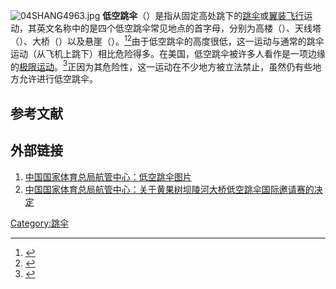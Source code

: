 [[File:04SHANG4963.jpg|thumb]]
'''低空跳伞'''（{{lang-en|BASE jumping}}）是指从固定高处跳下的[[跳伞|跳伞]]或[[翼装飞行|翼装飞行]]运动，其英文名称中的{{lang|en|BASE}}是四个低空跳伞常见地点的首字母，分别为高楼（{{lang|en|building}}）、天线塔（{{lang|en|antenna}}）、大桥（{{lang|en|span}}）以及悬崖（{{lang|en|Earth}}）。<ref>{{cite web |url=http://www.basenumbers.org/ |title=BASENumbers.org |publisher=BASENumbers.org |accessdate=2014-02-03 |archive-date=2017-05-17 |archive-url=https://web.archive.org/web/20170517070848/http://www.basenumbers.org/ |dead-url=no }}</ref><ref>{{cite web |author=Sangiro |url=http://www.basejumper.com |title=BASE Jumping Resource and Community |publisher=Basejumper.com |accessdate=2014-02-03 |archive-date=2017-08-15 |archive-url=https://web.archive.org/web/20170815085600/http://www.basejumper.com/ |dead-url=no }}</ref>由于低空跳伞的高度很低，这一运动与通常的跳伞运动（从飞机上跳下）相比危险得多。在美国，低空跳伞被许多人看作是一项边缘的[[极限运动|极限运动]]。<ref name=ch-trib-thrill>{{cite news |last=Dizikes |first=Cynthia |title=BASE jumpers fall for thrill-seeking lifestyle |url=http://articles.chicagotribune.com/2011-04-22/news/ct-met-basejumping-20110421_1_base-jumpers-thrill-arrest |accessdate=15 March 2012 |newspaper=Chicago Tribune |date=April 22, 2011 |archive-date=2011-11-22 |archive-url=https://web.archive.org/web/20111122180025/http://articles.chicagotribune.com/2011-04-22/news/ct-met-basejumping-20110421_1_base-jumpers-thrill-arrest |dead-url=no }}</ref>正因为其危险性，这一运动在不少地方被立法禁止，虽然仍有些地方允许进行低空跳伞。

== 参考文献 ==
{{reflist}}

== 外部链接 ==

# [https://web.archive.org/web/20181018161728/http://hgzx.sport.gov.cn/n5376/n5730/c663303/content.html 中国国家体育总局航管中心：低空跳伞图片]
# [http://www.sport.gov.cn/n322/n14771/n14772/n14788/n14793/c866422/content.html 中国国家体育总局航管中心：关于黄果树坝陵河大桥低空跳伞国际邀请赛的决定]{{Wayback|url=http://www.sport.gov.cn/n322/n14771/n14772/n14788/n14793/c866422/content.html |date=20181018122342 }}
{{体育小作品}}
{{极限运动}}
{{Authority control}}
[[Category:跳伞|Category:跳伞]]